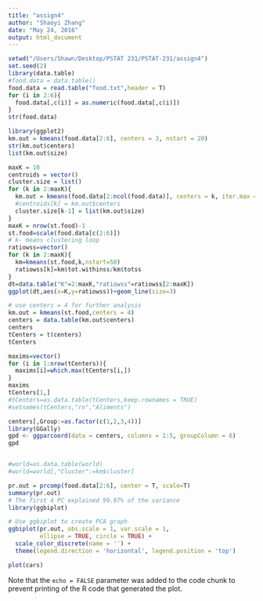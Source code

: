 ```yaml
---
title: "assign4"
author: "Shaoyi Zhang"
date: "May 24, 2016"
output: html_document
---
```

```r
setwd("/Users/Shawn/Desktop/PSTAT 231/PSTAT-231/assign4")
set.seed(2)
library(data.table)
#food.data = data.table()
food.data = read.table("food.txt",header = T)
for (i in 2:6){
  food.data[,c(i)] = as.numeric(food.data[,c(i)])
}
str(food.data)

```

```r
library(ggplot2)
km.out = kmeans(food.data[2:6], centers = 3, nstart = 20)
str(km.out$centers)
list(km.out$size)

maxK = 10
centroids = vector()
cluster.size = list()
for (k in 2:maxK){
  km.out = kmeans(food.data[2:ncol(food.data)], centers = k, iter.max = 10, nstart = 20)
  #centroids[k] = km.out$centers
  cluster.size[k-1] = list(km.out$size)
}
maxK = nrow(st.food)-1
st.food=scale(food.data[c(2:6)])
# k- means clustering loop
ratiowss=vector()
for (k in 2:maxK){
  km=kmeans(st.food,k,nstart=50)
  ratiowss[k]=km$tot.withinss/km$totss
}
dt=data.table("K"=2:maxK,"ratiowss"=ratiowss[2:maxK])
ggplot(dt,aes(x=K,y=ratiowss))+geom_line(size=3)

# use centers = 4 for further analysis
km.out = kmeans(st.food,centers = 4)
centers = data.table(km.out$centers)
centers
tCenters = t(centers)
tCenters

maxims=vector()
for (i in 1:nrow(tCenters)){
  maxims[i]=which.max(tCenters[i,])
}
maxims
tCenters[1,]
#tCenters=as.data.table(tCenters,keep.rownames = TRUE)
#setnames(tCenters,"rn","Aliments")

centers[,Group:=as.factor(c(1,2,3,4))]
library(GGally)
gpd <- ggparcoord(data = centers, columns = 1:5, groupColumn = 6)
gpd


#world=as.data.table(world)
#world=world[,"Cluster":=km$cluster]

```


```r
pr.out = prcomp(food.data[2:6], center = T, scale=T)
summary(pr.out)
# The first 4 PC explained 99.97% of the variance
library(ggbiplot)

# Use ggbiplot to create PCA graph
ggbiplot(pr.out, obs.scale = 1, var.scale = 1, 
         ellipse = TRUE, circle = TRUE) +
  scale_color_discrete(name = '') +
  theme(legend.direction = 'horizontal', legend.position = 'top')
```


```r
plot(cars)
```

Note that the `echo = FALSE` parameter was added to the code chunk to prevent printing of the R code that generated the plot.
